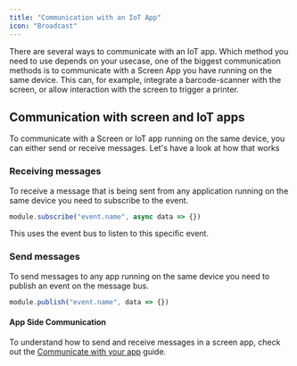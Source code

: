```yaml
---
title: "Communication with an IoT App"
icon: "Broadcast"
---
```


There are several ways to communicate with an IoT app. Which method you need to use depends on your usecase, one of the biggest communication methods is to communicate with a Screen App you have running on the same device. This can, for example, integrate a barcode-scanner with the screen, or allow interaction with the screen to trigger a printer.

## Communication with screen and IoT apps

To communicate with a Screen or IoT app running on the same device, you can either send or receive messages. Let's have a look at how that works

### Receiving messages

To receive a message that is being sent from any application running on the same device you need to subscribe to the event.

```javascript
module.subscribe("event.name", async data => {})
```

This uses the event bus to listen to this specific event.

### Send messages

To send messages to any app running on the same device you need to publish an event on the message bus.

```javascript
module.publish("event.name", data => {})
```

#### App Side Communication

To understand how to send and receive messages in a screen app, check out the [Communicate with your app](/app-development/communication) guide.
